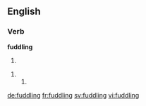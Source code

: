 ==English==

===Verb===
'''fuddling'''

# {{present participle of|fuddle}}

## {{To engage in faking the enjoyment of cuddle with a significant other with the intent to achieve in return sexual favor after "fuddling" / Slang - Quoted by Eric Rowe on April 25, 2013}}
[[de:fuddling]]
[[fr:fuddling]]
[[sv:fuddling]]
[[vi:fuddling]]